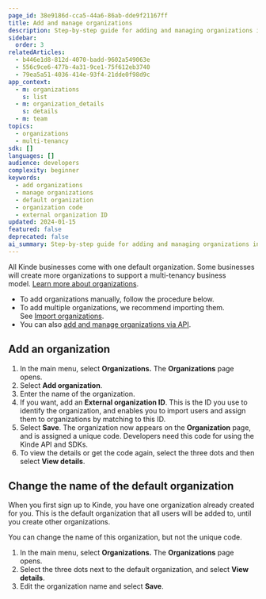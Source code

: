 ```yaml
---
page_id: 38e9186d-cca5-44a6-86ab-dde9f21167ff
title: Add and manage organizations
description: Step-by-step guide for adding and managing organizations in Kinde, including creating new organizations, modifying the default organization, and understanding organization codes.
sidebar:
  order: 3
relatedArticles:
  - b446e1d8-812d-4070-badd-9602a549063e
  - 556c9ce6-477b-4a31-9ce1-75f612eb3740
  - 79ea5a51-4036-414e-93f4-21dde0f98d9c
app_context:
  - m: organizations
    s: list
  - m: organization_details
    s: details
  - m: team
topics:
  - organizations
  - multi-tenancy
sdk: []
languages: []
audience: developers
complexity: beginner
keywords:
  - add organizations
  - manage organizations
  - default organization
  - organization code
  - external organization ID
updated: 2024-01-15
featured: false
deprecated: false
ai_summary: Step-by-step guide for adding and managing organizations in Kinde, including creating new organizations, modifying the default organization, and understanding organization codes.
---
```


All Kinde businesses come with one default organization. Some businesses will create more organizations to support a multi-tenancy business model. [Learn more about organizations](/build/organizations/multi-tenancy-using-organizations/).

- To add organizations manually, follow the procedure below.
- To add multiple organizations, we recommend importing them. See [Import organizations](/build/organizations/import-organizations/).
- You can also [add and manage organizations via API](https://docs.kinde.com/kinde-apis/management/#tag/organizations/get/api/v1/organization/).

## Add an organization

1. In the main menu, select **Organizations.** The **Organizations** page opens.
2. Select **Add organization**.
3. Enter the name of the organization.
4. If you want, add an **External organization ID**. This is the ID you use to identify the organization, and enables you to import users and assign them to organizations by matching to this ID.
5. Select **Save**. The organization now appears on the **Organization** page, and is assigned a unique code. Developers need this code for using the Kinde API and SDKs.
6. To view the details or get the code again, select the three dots and then select **View details**.

## Change the name of the default organization

When you first sign up to Kinde, you have one organization already created for you. This is the default organization that all users will be added to, until you create other organizations.

You can change the name of this organization, but not the unique code.

1. In the main menu, select **Organizations.** The **Organizations** page opens.
2. Select the three dots next to the default organization, and select **View details**.
3. Edit the organization name and select **Save**.
